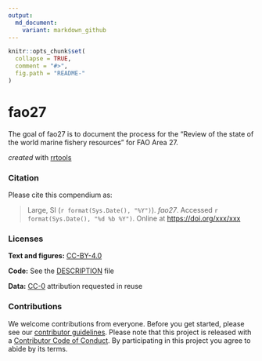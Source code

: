 ```yaml
---
output:
  md_document:
    variant: markdown_github
---
```


<!-- README.md is generated from README.Rmd. Please edit that file -->

```r
knitr::opts_chunk$set(
  collapse = TRUE,
  comment = "#>",
  fig.path = "README-"
)
```

# fao27

The goal of fao27 is to document the process for the "Review of the state of the world marine fishery resources" for FAO Area 27.

_created_ with [rrtools](https://github.com/benmarwick/rrtools)

### Citation

Please cite this compendium as:

> Large, SI (`r format(Sys.Date(), "%Y")`). _fao27_. Accessed `r format(Sys.Date(), "%d %b %Y")`. Online at <https://doi.org/xxx/xxx>

### Licenses

**Text and figures:**  [CC-BY-4.0](http://creativecommons.org/licenses/by/4.0/)

**Code:** See the [DESCRIPTION](DESCRIPTION) file

$\textbf{Data:}$ [CC-0](http://creativecommons.org/publicdomain/zero/1.0/) attribution requested in reuse

### Contributions

We welcome contributions from everyone. Before you get started, please see our [contributor guidelines](CONTRIBUTING.md). Please note that this project is released with a [Contributor Code of Conduct](CONDUCT.md). By participating in this project you agree to abide by its terms.
